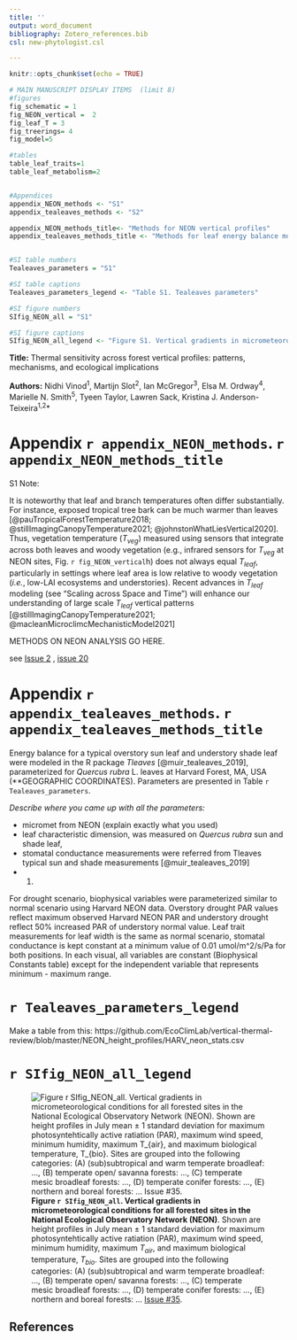 ```yaml
---
title: ''
output: word_document
bibliography: Zotero_references.bib
csl: new-phytologist.csl 

---
```

```r
knitr::opts_chunk$set(echo = TRUE)
```


```r

# MAIN MANUSCRIPT DISPLAY ITEMS  (limit 8)
#figures
fig_schematic = 1
fig_NEON_vertical =  2
fig_leaf_T = 3
fig_treerings= 4 
fig_model=5

#tables
table_leaf_traits=1
table_leaf_metabolism=2


#Appendices
appendix_NEON_methods <- "S1"
appendix_tealeaves_methods <- "S2"

appendix_NEON_methods_title<- "Methods for NEON vertical profiles"
appendix_tealeaves_methods_title <- "Methods for leaf energy balance modeling"


#SI table numbers
Tealeaves_parameters = "S1"

#SI table captions
Tealeaves_parameters_legend <- "Table S1. Tealeaves parameters"

#SI figure numbers
SIfig_NEON_all = "S1"

#SI figure captions
SIfig_NEON_all_legend <- "Figure S1. Vertical gradients in micrometeorological conditions for all forested sites in the National Ecological Observatory Network (NEON)"

```


**Title:** Thermal sensitivity across forest vertical profiles: patterns, mechanisms, and ecological implications

**Authors:** 
Nidhi Vinod^1^,
Martijn Slot^2^,
Ian McGregor^3^,
Elsa M. Ordway^4^,
Marielle N. Smith^5^,
Tyeen Taylor,
Lawren Sack,
Kristina J. Anderson-Teixeira^1,2^* 

\newpage

#  Appendix `r appendix_NEON_methods`. `r appendix_NEON_methods_title`

S1 Note:

It is noteworthy that leaf and branch temperatures often differ substantially. For instance, exposed tropical tree bark can be much warmer than leaves [@pauTropicalForestTemperature2018; @stillImagingCanopyTemperature2021; @johnstonWhatLiesVertical2020]. 
Thus, vegetation temperature ($T_{veg}$) measured using sensors that integrate across both leaves and woody vegetation (e.g., infrared sensors for $T_{veg}$ at NEON sites, Fig. `r fig_NEON_vertical`h) does not always equal $T_{leaf}$, particularly in settings where leaf area is low relative to woody vegetation (*i.e.*, low-LAI ecosystems and understories). 
Recent advances in $T_{leaf}$ modeling (see "Scaling across Space and Time") will enhance our understanding of large scale $T_{leaf}$ vertical patterns [@stillImagingCanopyTemperature2021; @macleanMicroclimcMechanisticModel2021]

METHODS ON NEON ANALYSIS GO HERE.

see [Issue 2](https://github.com/EcoClimLab/vertical-thermal-review/issues/2) , [issue 20](https://github.com/EcoClimLab/vertical-thermal-review/issues/20) 

\newpage

#  Appendix `r appendix_tealeaves_methods`. `r appendix_tealeaves_methods_title`

Energy balance for a typical overstory sun leaf and understory shade leaf were modeled in the R package *Tleaves* [@muir_tealeaves_2019], parameterized for *Quercus rubra* L. leaves at Harvard Forest, MA, USA (**GEOGRAPHIC COORDINATES).
Parameters are presented in Table `r Tealeaves_parameters`.

*Describe where you came up with all the parameters:*

- micromet from NEON (explain exactly what you used)
- leaf characteristic dimension, was measured on *Quercus rubra* sun and shade leaf, 
- stomatal conductance measurements were referred from Tleaves typical sun and shade measurements [@muir_tealeaves_2019] 
- @cavender-baresChangesDroughtResponse2000. 

For drought scenario, biophysical variables were parameterized similar to normal scenario using Harvard NEON data. Overstory drought PAR values reflect maximum observed Harvard NEON PAR and understory drought reflect 50% increased PAR of understory normal value. Leaf trait measurements for leaf width is the same as normal scenario, stomatal conductance is kept constant at a minimum value of 0.01 umol/m^2/s/Pa for both positions. In each visual, all variables are constant (Biophysical Constants table) except for the independent variable that represents minimum - maximum range.

\newpage
# `r Tealeaves_parameters_legend `

Make a table from this:
https://github.com/EcoClimLab/vertical-thermal-review/blob/master/NEON_height_profiles/HARV_neon_stats.csv

\newpage

# `r SIfig_NEON_all_legend`
![**Figure `r SIfig_NEON_all`. Vertical gradients in micrometeorological conditions for all forested sites in the National Ecological Observatory Network (NEON)**. Shown are  height profiles in July mean ± 1 standard deviation for maximum photosyntehtically active ratiation (PAR), maximum wind speed, minimum humidity, maximum $T_{air}$, and maximum biological temperature, $T_{bio}$. Sites are grouped into the following categories: (A) (sub)subtropical and warm temperate broadleaf: ..., (B) temperate open/ savanna forests: ..., (C) temperate mesic broadleaf forests: ..., (D) temperate conifer forests: ..., (E) northern and boreal forests: ...  [Issue #35](https://github.com/EcoClimLab/vertical-thermal-review/issues/35). ](NEON_height_profiles/figures/profile_all_groups.png)

\newpage

## References


